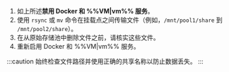 1. 如上所述**禁用 Docker 和 %%VM|vm%% 服务**。
2. 使用 `rsync` 或 `mv` 命令在挂载点之间传输文件（例如，`/mnt/pool1/share` 到 `/mnt/pool2/share`）。
3. 在从原始存储池中删除文件之前，请核实这些文件。
4. 重新启用 Docker 和 %%VM|vm%% 服务。

:::caution
始终检查文件路径并使用正确的共享名称以防止数据丢失。
:::
